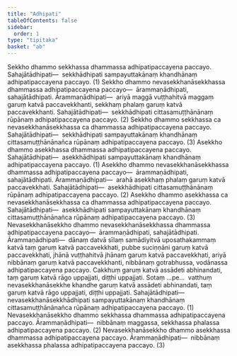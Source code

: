 ```yaml
---
title: "Adhipati"
tableOfContents: false
sidebar:
  order: 1
type: "tipitaka"
basket: "ab"
---
```



<DynamicBreadcrumb />

<Division number="45">

<Paragraph number="1781">
Sekkho dhammo sekkhassa dhammassa adhipatipaccayena paccayo. <Emphasis>Sahajātādhipati</Emphasis>—  sekkhādhipati sampayuttakānaṃ khandhānaṃ adhipatipaccayena paccayo. (1)
</Paragraph>

<Paragraph number="1782">
Sekkho dhammo nevasekkhanāsekkhassa dhammassa adhipatipaccayena paccayo—  ārammaṇādhipati, sahajātādhipati. <Emphasis>Ārammaṇādhipati</Emphasis>—  ariyā maggā vuṭṭhahitvā maggaṃ garuṃ katvā paccavekkhanti, sekkhaṃ phalaṃ garuṃ katvā paccavekkhanti. <Emphasis>Sahajātādhipati</Emphasis>—  sekkhādhipati cittasamuṭṭhānānaṃ rūpānaṃ adhipatipaccayena paccayo. (2)
</Paragraph>

<Paragraph number="1783">
Sekkho dhammo sekkhassa ca nevasekkhanāsekkhassa ca dhammassa adhipatipaccayena paccayo. <Emphasis>Sahajātādhipati</Emphasis>—  sekkhādhipati sampayuttakānaṃ khandhānaṃ cittasamuṭṭhānānañca rūpānaṃ adhipatipaccayena paccayo. (3)
</Paragraph>

</Division>
<Division number="46">

<Paragraph number="1784">
Asekkho dhammo asekkhassa dhammassa adhipatipaccayena paccayo. <Emphasis>Sahajātādhipati</Emphasis>—  asekkhādhipati sampayuttakānaṃ khandhānaṃ adhipatipaccayena paccayo. (1)
</Paragraph>

<Paragraph number="1785">
Asekkho dhammo nevasekkhanāsekkhassa dhammassa adhipatipaccayena paccayo—  ārammaṇādhipati, sahajātādhipati. <Emphasis>Ārammaṇādhipati</Emphasis>—  arahā asekkhaṃ phalaṃ garuṃ katvā paccavekkhati. <Emphasis>Sahajātādhipati</Emphasis>—  asekkhādhipati cittasamuṭṭhānānaṃ rūpānaṃ adhipatipaccayena paccayo. (2)
</Paragraph>

<Paragraph number="1786">
Asekkho dhammo asekkhassa ca nevasekkhanāsekkhassa ca dhammassa adhipatipaccayena paccayo. <Emphasis>Sahajātādhipati</Emphasis>—  asekkhādhipati sampayuttakānaṃ khandhānaṃ cittasamuṭṭhānānañca rūpānaṃ adhipatipaccayena paccayo. (3)
</Paragraph>

</Division>
<Division number="47">

<Paragraph number="1787">
Nevasekkhanāsekkho dhammo nevasekkhanāsekkhassa dhammassa adhipatipaccayena paccayo—  ārammaṇādhipati, sahajātādhipati. <Emphasis>Ārammaṇādhipati</Emphasis>—  dānaṃ datvā sīlaṃ samādiyitvā uposathakammaṃ katvā taṃ garuṃ katvā paccavekkhati, pubbe suciṇṇāni garuṃ katvā paccavekkhati, jhānā vuṭṭhahitvā jhānaṃ garuṃ katvā paccavekkhati, ariyā nibbānaṃ garuṃ katvā paccavekkhanti, nibbānaṃ gotrabhussa, vodānassa adhipatipaccayena paccayo. Cakkhuṃ garuṃ katvā assādeti abhinandati, taṃ garuṃ katvā rāgo uppajjati, diṭṭhi uppajjati. Sotaṃ …pe…  vatthuṃ nevasekkhanāsekkhe khandhe garuṃ katvā assādeti abhinandati, taṃ garuṃ katvā rāgo uppajjati, diṭṭhi uppajjati. <Emphasis>Sahajātādhipati</Emphasis>—  nevasekkhanāsekkhādhipati sampayuttakānaṃ khandhānaṃ cittasamuṭṭhānānañca rūpānaṃ adhipatipaccayena paccayo. (1)
</Paragraph>

<Paragraph number="1788">
Nevasekkhanāsekkho dhammo sekkhassa dhammassa adhipatipaccayena paccayo. <Emphasis>Ārammaṇādhipati</Emphasis>—  nibbānaṃ maggassa, sekkhassa phalassa adhipatipaccayena paccayo. (2)
</Paragraph>

<Paragraph number="1789">
Nevasekkhanāsekkho dhammo asekkhassa dhammassa adhipatipaccayena paccayo. <Emphasis>Ārammaṇādhipati</Emphasis>—  nibbānaṃ asekkhassa phalassa adhipatipaccayena paccayo. (3)
</Paragraph>
</Division>